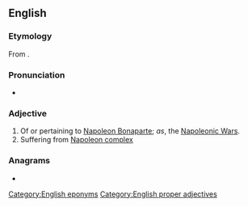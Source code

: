 ==English==

===Etymology===
From {{suffix|en|Napoleon|ic}}.

===Pronunciation===
* {{enPR|nə.pô'.lē.ŏʹ.nĭk}}

===Adjective===
{{en-adj|-}}

# Of or pertaining to [[w:Napoleon Bonaparte|Napoleon Bonaparte]]; ''as'', the [[w:Napoleonic Wars|Napoleonic Wars]].
# Suffering from [[Napoleon complex]]

===Anagrams===
* {{anagrams|en|a=aceilnnoop|pinacolone}}

[[Category:English eponyms]]
[[Category:English proper adjectives]]